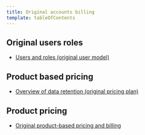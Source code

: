 ```yaml
---
title: Original accounts billing
template: tableOfContents
---
```


## Original users roles

* [Users and roles (original user model)](/docs/accounts/original-accounts-billing/original-users-roles/users-roles-original-user-model)

## Product based pricing

* [Overview of data retention (original pricing plan)](/docs/accounts/original-accounts-billing/product-based-pricing/overview-data-retention-components)

## Product pricing

* [Original product-based pricing and billing](/docs/accounts/original-accounts-billing/product-pricing/product-based-pricing)

